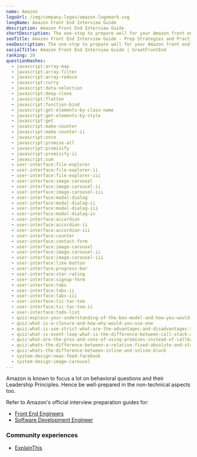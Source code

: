 ```yaml
---
name: Amazon
logoUrl: /img/company-logos/amazon-logomark.svg
longName: Amazon Front End Interview Guide
description: Amazon Front End Interview Guide
shortDescription: The one-stop to prepare well for your Amazon front end interviews
seoTitle: Amazon Front End Interview Guide - Prep Strategies and Practice Questions
seoDescription: The one-stop to prepare well for your Amazon front end interviews. Discover insider tips, optimal prep strategies, and practice questions known to be tested.
socialTitle: Amazon Front End Interview Guide | GreatFrontEnd
ranking: 20
questionHashes:
  - javascript:array-map
  - javascript:array-filter
  - javascript:array-reduce
  - javascript:curry
  - javascript:data-selection
  - javascript:deep-clone
  - javascript:flatten
  - javascript:function-bind
  - javascript:get-elements-by-class-name
  - javascript:get-elements-by-style
  - javascript:get
  - javascript:make-counter
  - javascript:make-counter-ii
  - javascript:once
  - javascript:promise-all
  - javascript:promisify
  - javascript:promisify-ii
  - javascript:sum
  - user-interface:file-explorer
  - user-interface:file-explorer-ii
  - user-interface:file-explorer-iii
  - user-interface:image-carousel
  - user-interface:image-carousel-ii
  - user-interface:image-carousel-iii
  - user-interface:modal-dialog
  - user-interface:modal-dialog-ii
  - user-interface:modal-dialog-iii
  - user-interface:modal-dialog-iv
  - user-interface:accordion
  - user-interface:accordion-ii
  - user-interface:accordion-iii
  - user-interface:counter
  - user-interface:contact-form
  - user-interface:image-carousel
  - user-interface:image-carousel-ii
  - user-interface:image-carousel-iii
  - user-interface:like-button
  - user-interface:progress-bar
  - user-interface:star-rating
  - user-interface:signup-form
  - user-interface:tabs
  - user-interface:tabs-ii
  - user-interface:tabs-iii
  - user-interface:tic-tac-toe
  - user-interface:tic-tac-toe-ii
  - user-interface:todo-list
  - quiz:explain-your-understanding-of-the-box-model-and-how-you-would-tell-the-browser-in-css-to-render-your-layout-in-different-box-models
  - quiz:what-is-a-closure-and-how-why-would-you-use-one
  - quiz:what-is-use-strict-what-are-the-advantages-and-disadvantages-to-using-it
  - quiz:what-is-event-loop-what-is-the-difference-between-call-stack-and-task-queue
  - quiz:what-are-the-pros-and-cons-of-using-promises-instead-of-callbacks
  - quiz:whats-the-difference-between-a-relative-fixed-absolute-and-statically-positioned-element
  - quiz:whats-the-difference-between-inline-and-inline-block
  - system-design:news-feed-facebook
  - system-design:image-carousel
---
```


Amazon is known to focus a lot on behavioral questions and their Leadership Principles. Hence be well-prepared in the non-technical aspects too.

Refer to Amazon's official interview preparation guides for:

- [Front End Engineers](/static/guides/amazon-front-end-guide.pdf)
- [Software Development Engineer](https://amazonsdeinterviewprep.splashthat.com/)

### Community experiences

- [ExplainThis](https://www.explainthis.io/en/career/my-amazon-frontend-interview)
